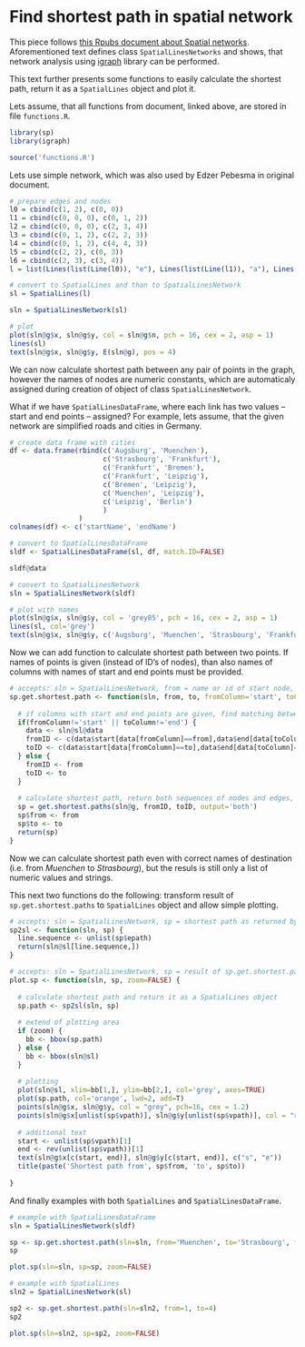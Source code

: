 Find shortest path in spatial network
========================================================

This piece follows [this Rpubs document about Spatial networks](http://rpubs.com/edzer/spatialnetworks). Aforementioned text defines class `SpatialLinesNetworks` and shows, that network analysis using [igraph](http://igraph.sourceforge.net/) library can be performed.

This text further presents some functions to easily calculate the shortest path, return it as a `SpatialLines` object and plot it.

Lets assume, that all functions from document, linked above, are stored in file `functions.R`.

```r
library(sp)
library(igraph)

source('functions.R')
```

Lets use simple network, which was also used by Edzer Pebesma in original document.

```r
# prepare edges and nodes
l0 = cbind(c(1, 2), c(0, 0))
l1 = cbind(c(0, 0, 0), c(0, 1, 2))
l2 = cbind(c(0, 0, 0), c(2, 3, 4))
l3 = cbind(c(0, 1, 2), c(2, 2, 3))
l4 = cbind(c(0, 1, 2), c(4, 4, 3))
l5 = cbind(c(2, 2), c(0, 3))
l6 = cbind(c(2, 3), c(3, 4))
l = list(Lines(list(Line(l0)), "e"), Lines(list(Line(l1)), "a"), Lines(list(Line(l2)),                                                                  "b"), Lines(list(Line(l3)), "c"), Lines(list(Line(l4)), "d"), Lines(list(Line(l5)),                                                                                                                                            "f"), Lines(list(Line(l6)), "g"))

# convert to SpatialLines and than to SpatialLinesNetwork
sl = SpatialLines(l)

sln = SpatialLinesNetwork(sl)

# plot
plot(sln@g$x, sln@g$y, col = sln@g$n, pch = 16, cex = 2, asp = 1)
lines(sl)
text(sln@g$x, sln@g$y, E(sln@g), pos = 4)
```

We can now calculate shortest path between any pair of points in the graph, however the names of nodes are numeric constants, which are automaticaly assigned during creation of object of class `SpatialLinesNetwork`.

What if we have `SpatialLinesDataFrame`, where each link has two values -- start and end points -- assigned? For example, lets assume, that the given network are simplified roads and cities in Germany.

```r
# create data frame with cities
df <- data.frame(rbind(c('Augsburg', 'Muenchen'),
                       c('Strasbourg', 'Frankfurt'),
                       c('Frankfurt', 'Bremen'),
                       c('Frankfurt', 'Leipzig'),
                       c('Bremen', 'Leipzig'),
                       c('Muenchen', 'Leipzig'),
                       c('Leipzig', 'Berlin')
                       )
                 )
colnames(df) <- c('startName', 'endName')

# convert to SpatialLinesDataFrame
sldf <- SpatialLinesDataFrame(sl, df, match.ID=FALSE)

sldf@data

# convert to SpatialLinesNetwork
sln = SpatialLinesNetwork(sldf)

# plot with names
plot(sln@g$x, sln@g$y, col = 'grey85', pch = 16, cex = 2, asp = 1)
lines(sl, col='grey')
text(sln@g$x, sln@g$y, c('Augsburg', 'Muenchen', 'Strasbourg', 'Frankfurt', 'Bremen', 'Leipzig', 'Berlin'))
```

Now we can add function to calculate shortest path between two points. If names of points is given (instead of ID's of nodes), than also names of columns with names of start and end points must be provided.

```r
# accepts: sln = SpatialLinesNetwork, from = name or id of start node, to = name or id of end node, fromColumn = name of column with names of start nodes, toColumn = name of column with names of end nodes
sp.get.shortest.path <- function(sln, from, to, fromColumn='start', toColumn='end') {
  
  # if columns with start and end points are given, find matching between name of node and ID of node
  if(fromColumn!='start' || toColumn!='end') {
    data <- sln@sl@data
    fromID <- c(data$start[data[fromColumn]==from],data$end[data[toColumn]==from])[1]
    toID <- c(data$start[data[fromColumn]==to],data$end[data[toColumn]==to])[1]
  } else {
    fromID <- from
    toID <- to
  }
  
  # calculate shortest path, return both sequences of nodes and edges, and add names of start and and point to the result
  sp = get.shortest.paths(sln@g, fromID, toID, output='both')
  sp$from <- from
  sp$to <- to
  return(sp)
}
```

Now we can calculate shortest path even with correct names of destination (i.e. from *Muenchen* to *Strasbourg*), but the resuls is still only a list of numeric values and strings.

This next two functions do the following: transform result of `sp.get.shortest.paths` to `SpatialLines` object and allow simple plotting.

```r
# accepts: sln = SpatialLinesNetwork, sp = shortest path as returned by ge.shortest.path
sp2sl <- function(sln, sp) {
  line.sequence <- unlist(sp$epath)
  return(sln@sl[line.sequence,])
}

# accepts: sln = SpatialLinesNetwork, sp = result of sp.get.shortest.path, zoom = plotting can be zoomed to bounding box of shortest path
plot.sp <- function(sln, sp, zoom=FALSE) {
  
  # calculate shortest path and return it as a SpatialLines object
  sp.path <- sp2sl(sln, sp)
  
  # extend of plotting area
  if (zoom) {
    bb <- bbox(sp.path)
  } else {
    bb <- bbox(sln@sl)
  }
  
  # plotting
  plot(sln@sl, xlim=bb[1,], ylim=bb[2,], col='grey', axes=TRUE)
  plot(sp.path, col='orange', lwd=2, add=T)
  points(sln@g$x, sln@g$y, col = "grey", pch=16, cex = 1.2)
  points(sln@g$x[unlist(sp$vpath)], sln@g$y[unlist(sp$vpath)], col = "red", cex = 2)
  
  # additional text
  start <- unlist(sp$vpath)[1]
  end <- rev(unlist(sp$vpath))[1]
  text(sln@g$x[c(start, end)], sln@g$y[c(start, end)], c("s", "e"))
  title(paste('Shortest path from', sp$from, 'to', sp$to))
  
}
```

And finally examples with both `SpatialLines` and `SpatialLinesDataFrame`.

```r
# example with SpatialLinesDataFrame
sln = SpatialLinesNetwork(sldf)

sp <- sp.get.shortest.path(sln=sln, from='Muenchen', to='Strasbourg', fromColumn='startName', toColumn='endName')
sp

plot.sp(sln=sln, sp=sp, zoom=FALSE)

# example with SpatialLines
sln2 = SpatialLinesNetwork(sl)

sp2 <- sp.get.shortest.path(sln=sln2, from=1, to=4)
sp2

plot.sp(sln=sln2, sp=sp2, zoom=FALSE)
```